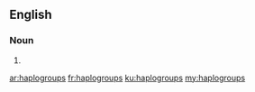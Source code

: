 ==English==

===Noun===
{{head|en|noun plural form}}

# {{plural of|haplogroup|lang=en}}

[[ar:haplogroups]]
[[fr:haplogroups]]
[[ku:haplogroups]]
[[my:haplogroups]]